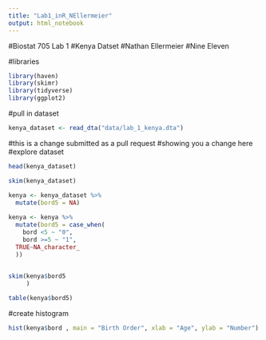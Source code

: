 ---
title: "Lab1_inR_NEllermeier"
output: html_notebook
---

#Biostat 705 Lab 1
#Kenya Datset
#Nathan Ellermeier
#Nine Eleven


#libraries
```{r}
library(haven)
library(skimr)
library(tidyverse)
library(ggplot2)
```


#pull in dataset
```{r}

kenya_dataset <- read_dta("data/lab_1_kenya.dta")
```
#this is a change submitted as a pull request
#showing you a change here
#explore dataset
```{r}
head(kenya_dataset)
```


```{r}
skim(kenya_dataset)
```


```{r}
kenya <- kenya_dataset %>%
  mutate(bord5 = NA)
    
kenya <- kenya %>%
  mutate(bord5 = case_when(
    bord <5 ~ "0",
    bord >=5 ~ "1",
  TRUE~NA_character_
  ))
  
```

```{r}
skim(kenya$bord5
     )

table(kenya$bord5)

```

#create histogram
```{r}
hist(kenya$bord , main = "Birth Order", xlab = "Age", ylab = "Number")
```


```{r}

```


































